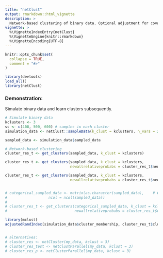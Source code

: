 ```yaml
---
title: "netClust"
output: rmarkdown::html_vignette
description: >
  Network-based clustering of binary data. Optional adjustment for covariates. 
vignette: >
  %\VignetteIndexEntry{netClust}
  %\VignetteEngine{knitr::rmarkdown}
  %\VignetteEncoding{UTF-8}
---
```


```r
knitr::opts_chunk$set(
  collapse = TRUE,
  comment = "#>"
)
```

```r
library(devtools)
load_all()
library(netClust)
```


### Demonstration:
Simulate binary data and learn clusters subsequently.

```r
# Simulate binary data
kclusters <- 3
ss <- c(400, 500, 600) # samples in each cluster
simulation_data <- netClust::sampleData(k_clust = kclusters, n_vars = 20, n_samples = ss)

sampled_data <- simulation_data$sampled_data

# Network-based clustering
cluster_res_t <- get_clusters(sampled_data, k_clust = kclusters)

cluster_res_t <- get_clusters(sampled_data, k_clust = kclusters, 
                              newallrelativeprobabs = cluster_res_t$newallrelativeprobabs, categorical=FALSE)

cluster_res_t <- get_clusters(sampled_data, k_clust = kclusters, 
                              newallrelativeprobabs = cluster_res_t$newallrelativeprobabs, categorical=TRUE, bdecatCvec=rep(2,23))


# categorical_sampled_data <- matrix(as.character(sampled_data),    # Convert to numeric matrix
#                   ncol = ncol(sampled_data))
# 
# cluster_res_t <- get_clusters(categorical_sampled_data, k_clust = kclusters, 
#                               newallrelativeprobabs = cluster_res_t$newallrelativeprobabs, categorical=TRUE)

library(mclust)
adjustedRandIndex(simulation_data$cluster_membership, cluster_res_t$clustermembership)


# alternatives:
# cluster_res <- netCluster(my_data, kclust = 3)
# cluster_res_test <- netClustParallel(my_data, kclust = 3)
# cluster_res_p <- netClusterParallel(my_data, kclust = 3)
```
